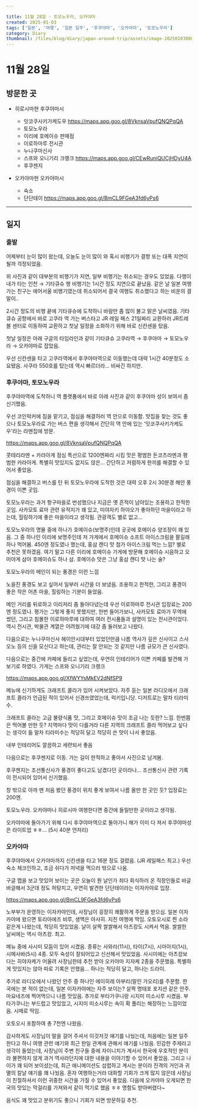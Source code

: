 ---

title: 11월 28일 - 토모노우라, 오카야마
created: 2025-01-03
tags: ['일본', '여행', '일본 일주', '후쿠야마', '오카야마', '토모노우라']
category: Diary
thumbnail: /files/blog/diary/japan-around-trip/assets/image-20250103000803321.png
---




# 11월 28일

## 방문한 곳

- 히로시마현 후쿠야마시
  - 잇코쿠사키가케도우  https://maps.app.goo.gl/8VknsaVpufQNQPqQA
  - 토모노우라
  - 이리에 호메이슈 판매점
  - 이로하마루 전시관
  - 누나쿠마신사
  - 스프와 오니기리 크랭크 https://maps.app.goo.gl/CEwRuniQUCjHDyU4A
  - 후쿠젠지
  
- 오카야마현 오카야마시
  - 숙소
  - 단단테이 https://maps.app.goo.gl/BmCL9FGeA3fd6yPs6

---

## 일지

### 출발

어제부터 눈이 많이 왔는데, 오늘도 눈이 많이 와 혹시 비행기가 결항 또는 대폭 지연이 될까 걱정되었음.

<ImageLoader src="/files/blog/diary/japan-around-trip/assets/image-20250102233525984.png" alt="image-20250102233525984" />

위 사진과 같이 대부분의 비행기가 지연, 일부 비행기는 취소되는 경우도 있었음. 
다행이 내가 타는 인천 → 기타큐슈 행 비행기는 1시간 정도 지연으로 끝났음. 같은 날 일본 여행가는 친구는 에어서울 비행기였는데 취소되어서 결국 여행도 취소했다고 하는 비운의 결말이..

2시간 정도의 비행 끝에 기타큐슈에 도착하니 바람만 좀 많이 불고 맑은 날씨였음. 
기타큐슈 공항에서 바로 고쿠라 역 가는 버스타고 JR 레일 패스 21일짜리 교환하러 JR트레블 센터로 이동하여 교환하고 첫날 일정을 소화하기 위해 바로 신칸센을 탔음.

<ImageLoader src="/files/blog/diary/japan-around-trip/assets/image-20250102234200707.png" alt="image-20250102234200707" />

첫날 일정은 아래 구글의 타임라인과 같이 기타큐슈 고쿠라역 → 후쿠야마 → 토모노우라 → 오카야마로 잡았음.

<ImageLoader src="/files/blog/diary/japan-around-trip/assets/image-20250102234209852.png" alt="image-20250102234209852" />

우선 신칸센을 타고 고쿠라역에서 후쿠야마역으로 이동했는데 대략 1시간 40분정도 소요됐음. 사쿠라 550호를 탔는데 역시 빠르더라… 비싸긴 하지만.

### 후쿠야마, 토모노우라

후쿠야마역에 도착하니 역 플랫폼에서 바로 아래 사진과 같이 후쿠야마 성이 보여서 좀 신기했음.

<ImageLoader src="/files/blog/diary/japan-around-trip/assets/image-20250102234305316.png" alt="image-20250102234305316" />

우선 코인락커에 짐을 맡기고, 점심을 해결하러 역 안으로 이동함. 맛집을 찾는 것도 좋으나 토모노우라로 가는 버스 편을 생각해서 간단히 역 안에 있는 ‘잇코쿠사키가케도우'라는 라멘집에 방문.

 https://maps.app.goo.gl/8VknsaVpufQNQPqQA

콧테리라멘 + 카라아게 점심 특선으로 1200엔짜리 시킴 맛은 평범한 돈코츠라멘과 평범한 카라아게. 
특별히 맛있지도 없지도 않은… 간단하고 저렴하게 한끼를 해결할 수 있어서 좋았음.

<ImageLoader src="/files/blog/diary/japan-around-trip/assets/image-20250102234310928.png" alt="image-20250102234310928" />

점심을 해결하고 버스를 탄 뒤 토모노우라에 도착한 것은 대략 오후 2시 30분경
해안 풍경이 이쁜 곳임.

<ImageLoader src="/files/blog/diary/japan-around-trip/assets/image-20250102234324667.png" alt="image-20250102234324667" />

토모노우라는 과거 항구마을로 번성했으나 지금은 옛 흔적이 남아있는 조용하고 한적한 곳임. 
사카모토 료마 관련 유적지가 꽤 있고, 미야자키 하야오가 좋아하던 마을이라고 하는데, 힐링하기에 좋은 마을이라고 생각됨. 관광객도 별로 없고…

토모노우라의 명물 중에 하나가 호메이슈(보명주)인데 곳곳에 호메이슈 양조장이 꽤 있음. 
그 중 하나인 이리에 보명주인데 저 가게에서 호메이슈 소프트 아이스크림을 팔길래 하나 먹어봄.
450엔 정도였나 했는데, 홍삼 캔디 맛 첨가 아이스크림 먹는 느낌? 별로 추천은 못하겠음.
여기 말고 다른 이리에 호메이슈 가게에 방문해 호메이슈 시음하고 오미야게 삼아 호메이슈도 하나 삼.
호메이슈 맛은 그냥 홍삼 캔디 맛 나는 술?

<ImageLoader src="/files/blog/diary/japan-around-trip/assets/image-20250102234318210.png" alt="image-20250102234318210" />

토모노우라의 메인이 되는 풍경은 이런 느낌

<ImageLoader src="/files/blog/diary/japan-around-trip/assets/image-20250102234615908.png" alt="image-20250102234615908" />

<ImageLoader src="/files/blog/diary/japan-around-trip/assets/image-20250102234637121.png" alt="image-20250102234637121" />

<ImageLoader src="/files/blog/diary/japan-around-trip/assets/image-20250102234702737.png" alt="image-20250102234702737" />

노을진 풍경도 보고 싶어서 일부러 시간을 더 보냈음.
조용하고 한적한, 그리고 풍경이 좋은 작은 어촌 마을, 힐링하는 기분이 들었음.

메인 거리를 뒤로하고 이리저리 좀 돌아다녔는데 우선 이로하마루 전시관
입장료는 200엔 정도였나. 평가는 그렇게 좋지 못했지만, 한번 들어가보니, 사카모토 료마가 무역에 썼던, 그리고 침몰한 이로하마루에 대하여 여러 전시품들과 설명이 있는 전시관이었다. 
역시 전시관, 박물관 계열은 어려웠기에 대강 좀 둘러보고 나왔다. 

다음으로는 누나쿠마신사
헤이안시대부터 있었던만큼 나름 역사가 깊은 신사이고 스사오노 등의 신을 모신다고 하는데, 관리는 잘 안되는 것 같지만 나름 규모가 큰 신사였다.

<ImageLoader src="/files/blog/diary/japan-around-trip/assets/image-20250102235942989.png" alt="image-20250102235942989" />

<ImageLoader src="/files/blog/diary/japan-around-trip/assets/image-20250102235956915.png" alt="image-20250102235956915" />

다음으로는 중간에 카페에 들리고 싶었는데, 우연히 인테리어가 이쁜 카페를 발견해 가보기로 하였다.
가게는 스프와 오니기리 크랭크

https://maps.app.goo.gl/XfWYYsMkEV2dNfSP9

<ImageLoader src="/files/blog/diary/japan-around-trip/assets/image-20250103000111848.png" alt="image-20250103000111848" />

메뉴에 신기하게도 크래프트 콜라가 있어 시켜보았다. 
자주 듣는 일본 라디오에서 크래프트 콜라가 언급된 적이 있어서 신경쓰였었는데, 럭키입니당.
디저트로는 말차 티라미수.

<ImageLoader src="/files/blog/diary/japan-around-trip/assets/image-20250103000231849.png" alt="image-20250103000231849" />

크래프트 콜라는 고급 불량식품 맛, 그리고 호메이슈 맛이 조금 나는 듯한? 느낌. 한번쯤은 먹어볼 만한 듯? 
지역마다 맛이 다를거라 다른 지역의 크래프트 콜라 먹어보고 싶다는 생각이 듦
말차 티라미수는 적당히 달고 적당히 쓴 맛이 나서 좋았음.

<ImageLoader src="/files/blog/diary/japan-around-trip/assets/image-20250103000414616.png" alt="image-20250103000414616" />

내부 인테리어도 깔끔하고 세련되서 좋음

다음으로는 후쿠젠지로 이동.
가는 길이 한적하고 좋아서 사진으로 남겨봄. 

<ImageLoader src="/files/blog/diary/japan-around-trip/assets/image-20250103000531850.png" alt="image-20250103000531850" />

후쿠젠지는 조선통신사가 풍경이 좋다고도 남겼다던 곳이라나...
조선통신사 관련 기록이 전시되어 있어서 신기했음.

<ImageLoader src="/files/blog/diary/japan-around-trip/assets/image-20250103000634899.png" alt="image-20250103000634899" />

창 밖으로 아까 맨 처음 봤던 풍경이 위치 좋게 보여서 나름 올만 한 곳인 듯?
입장료는 200엔. 

토모노우라. 오카야마나 히로시마 여행한다면 중간에 들릴만한 곳이라고 생각됨.
<ImageLoader src="/files/blog/diary/japan-around-trip/assets/image-20250103000803321.png" alt="image-20250103000803321" />

오카야마에 돌아가기 위해 다시 후쿠야마역으로 돌아가니 해가 이미 다 져서 후쿠야마성은 라이트업 ㅎㅎ... (5시 40분 언저리)
<ImageLoader src="/files/blog/diary/japan-around-trip/assets/image-20250103001029120.png" alt="image-20250103001029120" />

### 오카야마

후쿠야마에서 오카야마까지 신칸센을 타고 16분 정도 걸렸음. (JR 레일패스 최고.)
우선 숙소 체크인하고, 조금 쉬다가 저녁을 먹으러 밖으로 나옴.

구글 맵을 보고 맛있어 보이는 곳은 오늘이 뭔 날인가 죄다 회식하러 온 직장인들로 바글바글해서 3군데 정도 허탕치고, 우연히 발견한 단단테이라는 이자카야로 입장.

https://maps.app.goo.gl/BmCL9FGeA3fd6yPs6

노부부가 운영하는 이자카야인데, 사장님이 굉장히 쾌활하게 주문을 받으심.
일본 이자카야에 왔으면 토리아에즈 비루, 생맥은 아사히. 지친 여행에 딱임.
오토오시로 찐 소라 같은게 나왔는데, 적당히 맛있었음. 
날이 살짝 쌀쌀해서 아츠캉도 시켜서 먹음. 쌀쌀한 날씨에는 역시 아츠캉. 최고.

<ImageLoader src="/files/blog/diary/japan-around-trip/assets/image-20250103001715467.png" alt="image-20250103001715467" />

메뉴 중에 사시미 모둠이 있어 시켰음. 
종류는 사와라(11시), 타이(7시), 시마아지(1시), 시메사바(5시) 4종. 
모두 숙성이 잘되어있고 신선해서 맛있었음.
사시미에는 아츠캉보다는 히야자케가 어울려 사장님한테 추천 받아 오카야마 지자케 2종을 주문했음. 
특별하게 맛있지는 않아 따로 기록은 안했음... 하나는 적당히 달고, 하나는 드라이.

<ImageLoader src="/files/blog/diary/japan-around-trip/assets/image-20250103001728315.png" alt="image-20250103001728315" />

추가로 라디오에서 나왔던 안주 중 하나인 에이히레 아부리(말린 가오리)를 주문함.
한국에는 본 적이 없는데, 일본 이자카야에는 자주 보이는? 살짝 명태포 포지션 같은 안주.
마요네즈에 찍어먹으니 나름 맛있음.
추가로 부타가쿠니랑 시지미 미소시루 시켰음. 
부타가쿠니는 부드럽고 맛있었고, 시지미 미소시루는 속이 확 풀리는 해장하는 느낌이었음. 시메로 딱임.

<ImageLoader src="/files/blog/diary/japan-around-trip/assets/image-20250103001745204.png" alt="image-20250103001745204" />

오토오시 포함하여 총 7천엔 나왔음.

감사하게도 사장님이 말을 걸어 주셔서 이것저것 얘기를 나눴는데, 처음에는 일본 일주한다고 하니 여행 관련 얘기와 최근 한일 관계에 관해서 얘기를 나눴음. 
민감한 주제라고 생각이 들었는데, 사장님이 주변 친구들 중에 자이니치가 계서서 한국에 우호적인 분이라 불편하지 않게 과거 역사라던지에 대한 내용을 이야기할 수 있어서 좋았음.
그리고 나이가 꽤 되어 보이셨는데, 최근 애니메이션도 섭렵하고 계시는 분이라 진격의 거인과 귀멸의 칼날 얘기를 꽤 나눴음. 
혼자 여행하는거라 대화할 기회가 크게 많지 않은데 사장님이 친절하셔서 이런 귀중한 시간을 가질 수 있어서 좋았음.
다음에 오카야마 오게되면 한국의 맛있는 막걸리를 가져와서 같이 먹기로 했음 ㅎㅎ
명함도 받아버렸다~

음식도 꽤 맛있고 분위기도 좋으니 기회가 되면 방문하길 추천.

